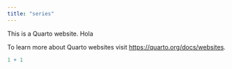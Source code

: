 ```yaml
---
title: "series"
---
```


This is a Quarto website. Hola

To learn more about Quarto websites visit <https://quarto.org/docs/websites>.

```r
1 + 1
```
